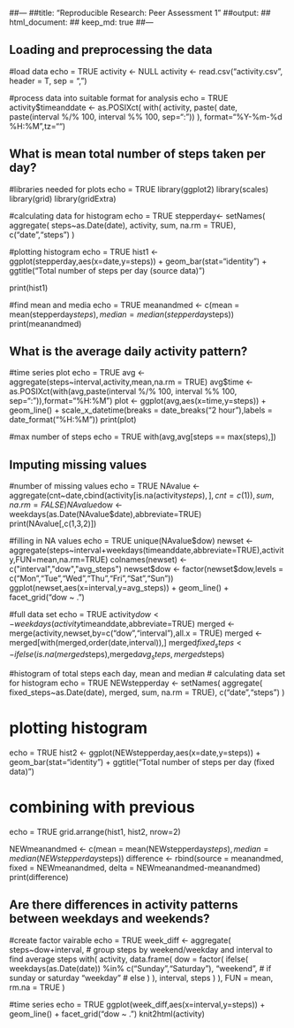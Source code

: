 
##---
##title: "Reproducible Research: Peer Assessment 1"
##output: 
##  html_document:
##    keep_md: true
##---


## Loading and preprocessing the data

#load data
echo = TRUE
activity <- NULL
activity <- read.csv("activity.csv", header = T, sep = ",")

#process data into suitable format for analysis
echo = TRUE
activity$timeanddate <- as.POSIXct(
    with(
      activity,
      paste(
        date,
        paste(interval %/% 100, interval %% 100, sep=":"))
      ),
      format="%Y-%m-%d %H:%M",tz="")

## What is mean total number of steps taken per day?

#libraries needed for plots
echo = TRUE
library(ggplot2)
library(scales)
library(grid)
library(gridExtra)


#calculating data for histogram
echo = TRUE
stepperday<- setNames(
      aggregate(
          steps~as.Date(date),
          activity,
          sum,
          na.rm = TRUE),
      c("date","steps")
    )
    
#plotting histogram
echo = TRUE
hist1 <- ggplot(stepperday,aes(x=date,y=steps)) + 
  geom_bar(stat="identity") + 
  ggtitle("Total number of steps per day (source data)")

print(hist1)

#find mean and media
echo = TRUE
meanandmed <- c(mean = mean(stepperday$steps),median = median(stepperday$steps))
print(meanandmed)

## What is the average daily activity pattern?

#time series plot
echo = TRUE
avg <- aggregate(steps~interval,activity,mean,na.rm = TRUE)
avg$time <- as.POSIXct(with(avg,paste(interval %/% 100, interval %% 100, sep=":")),format="%H:%M")
plot <- ggplot(avg,aes(x=time,y=steps)) + 
          geom_line() + 
          scale_x_datetime(breaks = date_breaks("2 hour"),labels = date_format("%H:%M"))
print(plot)

#max number of steps
echo = TRUE
with(avg,avg[steps == max(steps),])

## Imputing missing values

#number of missing values
echo = TRUE
NAvalue <- aggregate(cnt~date,cbind(activity[is.na(activity$steps),],cnt=c(1)),sum,na.rm = FALSE)
NAvalue$dow <- weekdays(as.Date(NAvalue$date),abbreviate=TRUE)
print(NAvalue[,c(1,3,2)])

#filling in NA values
echo = TRUE
unique(NAvalue$dow)
newset <- aggregate(steps~interval+weekdays(timeanddate,abbreviate=TRUE),activity,FUN=mean,na.rm=TRUE)
colnames(newset) <- c("interval","dow","avg_steps")
newset$dow <- factor(newset$dow,levels = c("Mon","Tue","Wed","Thu","Fri","Sat","Sun"))
ggplot(newset,aes(x=interval,y=avg_steps)) + geom_line() + facet_grid("dow ~ .")

#full data set
echo = TRUE
activity$dow <- weekdays(activity$timeanddate,abbreviate=TRUE)
merged <- merge(activity,newset,by=c("dow","interval"),all.x = TRUE)
merged <- merged[with(merged,order(date,interval)),]
merged$fixed_steps <- ifelse(is.na(merged$steps),merged$avg_steps,merged$steps)

#histogram of total steps each day, mean and median
# calculating data set for histogram
echo = TRUE
NEWstepperday <- setNames(
      aggregate(
          fixed_steps~as.Date(date),
          merged,
          sum,
          na.rm = TRUE),
      c("date","steps")
    )

# plotting histogram
echo = TRUE
hist2 <- ggplot(NEWstepperday,aes(x=date,y=steps)) + 
  geom_bar(stat="identity") + 
  ggtitle("Total number of steps per day (fixed data)")

# combining with previous
echo = TRUE
grid.arrange(hist1, hist2, nrow=2)

NEWmeanandmed <- c(mean = mean(NEWstepperday$steps),median = median(NEWstepperday$steps))
difference <- rbind(source = meanandmed, fixed = NEWmeanandmed, delta = NEWmeanandmed-meanandmed)
  print(difference)

## Are there differences in activity patterns between weekdays and weekends?

#create factor vairable
echo = TRUE
week_diff <- aggregate(
  steps~dow+interval,  # group steps by weekend/weekday and interval to find average steps 
  with(
    activity,
    data.frame(
      dow = factor(
        ifelse(
          weekdays(as.Date(date)) %in% c("Sunday","Saturday"),
          "weekend",  # if sunday or saturday
          "weekday"   # else
        )
      ),
      interval,
      steps
    )
  ),
  FUN = mean,
  rm.na = TRUE
)

#time series
echo = TRUE
ggplot(week_diff,aes(x=interval,y=steps)) + geom_line() + facet_grid("dow ~ .")
knit2html(activity)
